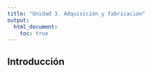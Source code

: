 ```yaml
---
title: "Unidad 3. Adquisición y fabricación"
output:
  html_document:
    toc: true
---
```


## Introducción











